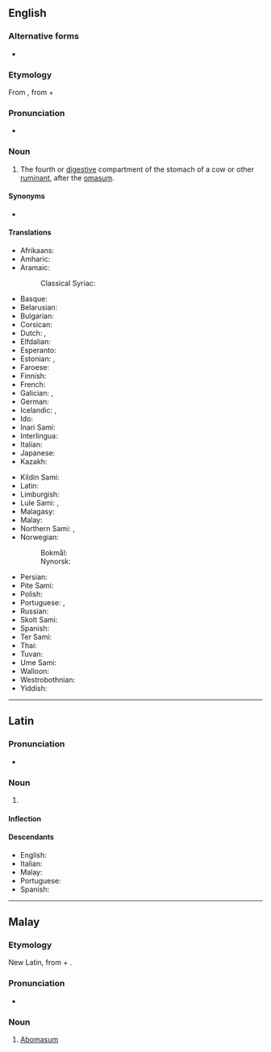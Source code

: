 ==English==

===Alternative forms===
* {{l|en|abomasus}}

===Etymology===
From {{etyl|NL.|en}}, from {{etyl|la|en}} {{m|la|ab||away from}} + {{m|la|omāsum||tripe of a bullock}}

===Pronunciation===
* {{a|US}} {{IPA|/ˌæb.oʊˈmeɪ.səm/|lang=en}}

===Noun===
{{en-noun|abomasa}}

# {{topics|en|Organs}} The fourth or [[digestive]] compartment of the stomach of a cow or other [[ruminant]], after the [[omasum]].

====Synonyms====
* {{l|en|rennet stomach}}

====Translations====
{{trans-top|fourth or digestive stomach of a ruminant}}
* Afrikaans: {{t+|af|melkpens}}
* Amharic: {{t|am|ወተት ኣንጀት}}
* Aramaic:
*: Classical Syriac: {{t|syc|ܥܢܘܝܬܐ|f}}
* Basque: {{t|eu|abomaso}}
* Belarusian: {{t|be|cычу́г|m}}
* Bulgarian: {{t|bg|cирищник|m}}
* Corsican: {{t|co|caghjarella|f}}
* Dutch: {{t+|nl|leb|f}}, {{t+|nl|lebmaag|f}}
* Elfdalian: {{t|ovd|kęse|m}}
* Esperanto: {{t|eo|abomaso}}
* Estonian: {{t|et|libedik}}, {{t|et|libemagu}}
* Faroese: {{t|fo|vinstur|f}}
* Finnish: {{t+|fi|juoksutusmaha}}
* French: {{t+|fr|caillette|f}}
* Galician: {{t+|gl|abomaso|m}}, {{t+|gl|calleira|f}}
* German: {{t+|de|Labmagen|m}}
* Icelandic: {{t|is|vinstur|f}}, {{t|is|vigur|m}}
* Ido: {{t|io|abomaso}}
* Inari Sami: {{t|smn|togge}}
* Interlingua: {{t|ia|abomaso}}
* Italian: {{t+|it|abomaso|m}}
* Japanese: {{t|ja|ギアラ}}
* Kazakh: {{t|kk|ұлтабар }}
{{trans-mid}}
* Kildin Sami: {{t|sjd|tå´ŋ̄g}}
* Latin: {{t|la|abomāsum|n}}
* Limburgish: {{t|li|lebmaag}}
* Lule Sami: {{t|smj|dågge}}, {{t|smj|tåggē}}
* Malagasy: {{t+|mg|vavoninkena}}
* Malay: {{t|ms|abomasum}}
* Northern Sami: {{t|se|doggi}}, {{t|se|dogˈge}}
* Norwegian:
*: Bokmål: {{t|nb|løypemage|m}}
*: Nynorsk: {{t|nn|løypemage|m}}
* Persian: {{t+|fa|شیردان}}
* Pite Sami: {{t|sje|dågˈge}}
* Polish: {{t+|pl|trawieniec|m-in}}
* Portuguese: {{t+|pt|abomaso}}, {{t+|pt|coalho|m}}
* Russian: {{t|ru|cычу́г|m}}
* Skolt Sami: {{t|sms|tå´ǧǧ}}
* Spanish: {{t+|es|abomaso|m}}
* Ter Sami: {{t|sjt|toŋ̜̄g̜e}}
* Thai: {{t|th|อะโบมาซัม}}
* Tuvan: {{t|tyv|борбуяк}}
* Ume Sami: {{t|sju|dåggee}}
* Walloon: {{t+|wa|molete|m}}
* Westrobothnian: {{t|gmq-bot|vinster|f}}
* Yiddish: {{t|yi|קיטניצע|f}}
{{trans-bottom}}

----

==Latin==

===Pronunciation===
* {{la-IPA|abomāsum}}

===Noun===
{{la-noun|abomāsum|abomāsī|n|second}}

# {{topics|la|Organs}} {{l|en|abomasum}}

====Inflection====
{{la-decl-2nd-N|abomās}}

====Descendants====
* English: {{l|en|abomasum}}
* Italian: {{l|it|abomaso}}
* Malay: {{l|ms|abomasum}}
* Portuguese: {{l|pt|abomaso}}
* Spanish: {{l|es|abomaso}}

----

==Malay==

===Etymology===
New Latin, from {{etyl|la|ms}} {{m|la|ab||away from}} + {{m|la|omāsum||tripe of a bullock}}.

===Pronunciation===
* {{IPA|/abomasum/|lang=ms}}

===Noun===
{{ms-noun|j=ابوماسوم}}

# {{topics|ms|Organs}} [[abomasum#English|Abomasum]] {{gloss|fourth or digestive stomach of a ruminant}}